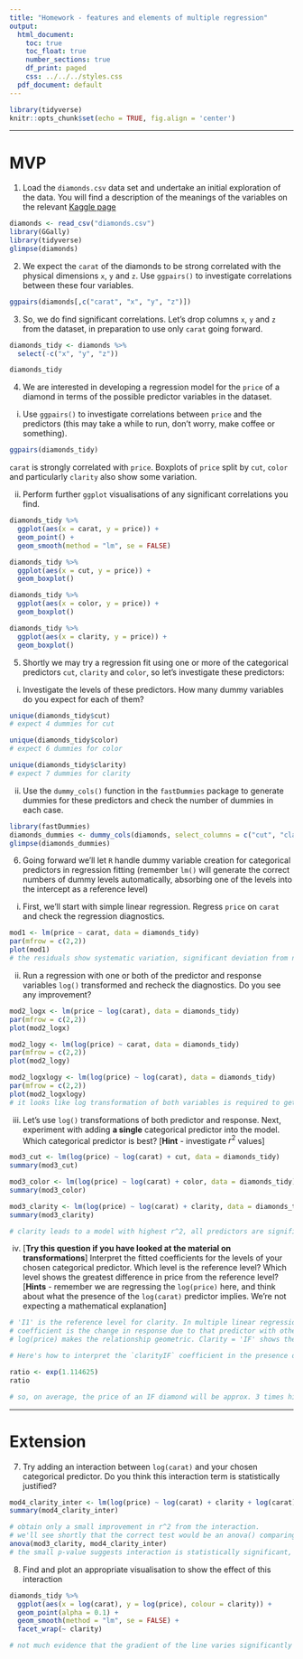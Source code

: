 ```yaml
---
title: "Homework - features and elements of multiple regression"
output:
  html_document:
    toc: true
    toc_float: true
    number_sections: true
    df_print: paged
    css: ../../../styles.css
  pdf_document: default
---
```


```r
library(tidyverse)
knitr::opts_chunk$set(echo = TRUE, fig.align = 'center')
```

<hr>

# MVP

1. Load the `diamonds.csv` data set and undertake an initial exploration of the data. You will find a description of the meanings of the variables on the relevant [Kaggle page](https://www.kaggle.com/shivam2503/diamonds/)

```r
diamonds <- read_csv("diamonds.csv")
library(GGally)
library(tidyverse)
glimpse(diamonds)
```

2. We expect the `carat` of the diamonds to be strong correlated with the physical dimensions `x`, `y` and `z`. Use `ggpairs()` to investigate correlations between these four variables.

```r
ggpairs(diamonds[,c("carat", "x", "y", "z")])
```

3. So, we do find significant correlations. Let's drop columns `x`, `y` and `z` from the dataset, in preparation to use only `carat` going forward.

```r
diamonds_tidy <- diamonds %>%
  select(-c("x", "y", "z"))

diamonds_tidy
```


4. We are interested in developing a regression model for the `price` of a diamond in terms of the possible predictor variables in the dataset. 

  i. Use `ggpairs()` to investigate correlations between `price` and the predictors (this may take a while to run, don't worry, make coffee or something).

```r
ggpairs(diamonds_tidy)
```

`carat` is strongly correlated with `price`. Boxplots of `price` split by `cut`, `color` and particularly `clarity` also show some variation.

  ii. Perform further `ggplot` visualisations of any significant correlations you find.

```r
diamonds_tidy %>%
  ggplot(aes(x = carat, y = price)) +
  geom_point() +
  geom_smooth(method = "lm", se = FALSE)
```
```r
diamonds_tidy %>%
  ggplot(aes(x = cut, y = price)) +
  geom_boxplot()
```

```r
diamonds_tidy %>%
  ggplot(aes(x = color, y = price)) +
  geom_boxplot()
```

```r
diamonds_tidy %>%
  ggplot(aes(x = clarity, y = price)) +
  geom_boxplot()
```


5. Shortly we may try a regression fit using one or more of the categorical predictors `cut`, `clarity` and `color`, so let's investigate these predictors: 

  i. Investigate the levels of these predictors. How many dummy variables do you expect for each of them?
    
```r
unique(diamonds_tidy$cut)
# expect 4 dummies for cut

unique(diamonds_tidy$color)
# expect 6 dummies for color

unique(diamonds_tidy$clarity)
# expect 7 dummies for clarity
```

  ii. Use the `dummy_cols()` function in the `fastDummies` package to generate dummies for these predictors and check the number of dummies in each case.

```r
library(fastDummies)
diamonds_dummies <- dummy_cols(diamonds, select_columns = c("cut", "clarity", "color"), remove_first_dummy = TRUE)
glimpse(diamonds_dummies)
```


6. Going forward we'll let `R` handle dummy variable creation for categorical predictors in regression fitting (remember `lm()` will generate the correct numbers of dummy levels automatically, absorbing one of the levels into the intercept as a reference level)

  i. First, we'll start with simple linear regression. Regress `price` on `carat` and check the regression diagnostics.
    
```r
mod1 <- lm(price ~ carat, data = diamonds_tidy)
par(mfrow = c(2,2))
plot(mod1)
# the residuals show systematic variation, significant deviation from normality and heteroscedasticity. Oh dear...
```
    
  ii. Run a regression with one or both of the predictor and response variables `log()` transformed and recheck the diagnostics. Do you see any improvement?
    
```r
mod2_logx <- lm(price ~ log(carat), data = diamonds_tidy)
par(mfrow = c(2,2))
plot(mod2_logx)
```

```r
mod2_logy <- lm(log(price) ~ carat, data = diamonds_tidy)
par(mfrow = c(2,2))
plot(mod2_logy)
```

```r
mod2_logxlogy <- lm(log(price) ~ log(carat), data = diamonds_tidy)
par(mfrow = c(2,2))
plot(mod2_logxlogy)
# it looks like log transformation of both variables is required to get close to satisfying the regression assumptions.
```

  iii. Let's use `log()` transformations of both predictor and response. Next, experiment with adding **a single** categorical predictor into the model. Which categorical predictor is best? [**Hint** - investigate $r^2$ values]
    
```r
mod3_cut <- lm(log(price) ~ log(carat) + cut, data = diamonds_tidy)
summary(mod3_cut)

mod3_color <- lm(log(price) ~ log(carat) + color, data = diamonds_tidy)
summary(mod3_color)

mod3_clarity <- lm(log(price) ~ log(carat) + clarity, data = diamonds_tidy)
summary(mod3_clarity)

# clarity leads to a model with highest r^2, all predictors are significant
```

  iv. [**Try this question if you have looked at the material on transformations**] Interpret the fitted coefficients for the levels of your chosen categorical predictor. Which level is the reference level? Which level shows the greatest difference in price from the reference level? [**Hints** - remember we are regressing the `log(price)` here, and think about what the presence of the `log(carat)` predictor implies. We're not expecting a mathematical explanation]
    
```r
# 'I1' is the reference level for clarity. In multiple linear regression, the interpretation of any 
# coefficient is the change in response due to that predictor with other predictors held constant
# log(price) makes the relationship geometric. Clarity = 'IF' shows the most difference from the reference level.

# Here's how to interpret the `clarityIF` coefficient in the presence of the `log(price)` response

ratio <- exp(1.114625)
ratio

# so, on average, the price of an IF diamond will be approx. 3 times higher than that of I1 diamond of same carat.
```

<hr>

# Extension
    
7. Try adding an interaction between `log(carat)` and your chosen categorical predictor. Do you think this interaction term is statistically justified?
    
```r
mod4_clarity_inter <- lm(log(price) ~ log(carat) + clarity + log(carat):clarity, data = diamonds_tidy)
summary(mod4_clarity_inter)

# obtain only a small improvement in r^2 from the interaction. 
# we'll see shortly that the correct test would be an anova() comparing both models
anova(mod3_clarity, mod4_clarity_inter)
# the small p-value suggests interaction is statistically significant, but the effect is small.
```
    
8. Find and plot an appropriate visualisation to show the effect of this interaction
    
```r
diamonds_tidy %>%
  ggplot(aes(x = log(carat), y = log(price), colour = clarity)) +
  geom_point(alpha = 0.1) +
  geom_smooth(method = "lm", se = FALSE) +
  facet_wrap(~ clarity)

# not much evidence that the gradient of the line varies significantly with clarity
```

